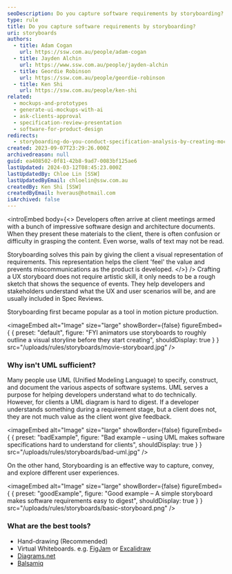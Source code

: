 ```yaml
---
seoDescription: Do you capture software requirements by storyboarding?
type: rule
title: Do you capture software requirements by storyboarding?
uri: storyboards
authors:
  - title: Adam Cogan
    url: https://ssw.com.au/people/adam-cogan
  - title: Jayden Alchin
    url: https://www.ssw.com.au/people/jayden-alchin
  - title: Geordie Robinson
    url: https://ssw.com.au/people/geordie-robinson
  - title: Ken Shi
    url: https://ssw.com.au/people/ken-shi
related:
  - mockups-and-prototypes
  - generate-ui-mockups-with-ai
  - ask-clients-approval
  - specification-review-presentation
  - software-for-product-design
redirects:
  - storyboarding-do-you-conduct-specification-analysis-by-creating-mock-ups
created: 2023-09-07T23:29:26.000Z
archivedreason: null
guid: ea408502-0f81-42b8-9ad7-0083bf125ae6
lastUpdated: 2024-03-12T08:45:23.000Z
lastUpdatedBy: Chloe Lin [SSW]
lastUpdatedByEmail: chloelin@ssw.com.au
createdBy: Ken Shi [SSW]
createdByEmail: hveraus@hotmail.com
isArchived: false
---
```


<introEmbed
  body={<>
Developers often arrive at client meetings armed with a bunch of impressive software design and architecture documents. When they present these materials to the client, there is often confusion or difficulty in grasping the content. Even worse, walls of text may not be read.

Storyboarding solves this pain by giving the client a visual representation of requirements. This representation helps the client 'feel' the value and prevents miscommunications as the product is developed.
  </>}
/>
Crafting a UX storyboard does not require artistic skill, it only needs to be a rough sketch that shows the sequence of events. They help developers and stakeholders understand what the UX and user scenarios will be, and are usually included in Spec Reviews.

Storyboarding first became popular as a tool in motion picture production.


<imageEmbed
  alt="Image"
  size="large"
  showBorder={false}
  figureEmbed={ {
    preset: "default",
    figure: "FYI animators use storyboards to roughly outline a visual storyline before they start creating",
    shouldDisplay: true
  } }
  src="/uploads/rules/storyboards/movie-storyboard.jpg"
/>

### Why isn't UML sufficient?

Many people use UML (Unified Modeling Language) to specify, construct, and document the various aspects of software systems. UML serves a purpose for helping developers understand what to do technically. However, for clients a UML diagram is hard to digest. If a developer understands something during a requirement stage, but a client does not, they are not much value as the client wont give feedback.

<imageEmbed
  alt="Image"
  size="large"
  showBorder={false}
  figureEmbed={ {
    preset: "badExample",
    figure: "Bad example – using UML makes software specifications hard to understand for clients",
    shouldDisplay: true
  } }
  src="/uploads/rules/storyboards/bad-uml.jpg"
/>

On the other hand, Storyboarding is an effective way to capture, convey, and explore different user experiences.

<imageEmbed
  alt="Image"
  size="large"
  showBorder={false}
  figureEmbed={ {
    preset: "goodExample",
    figure: "Good example – A simple storyboard makes software requirements easy to digest",
    shouldDisplay: true
  } }
  src="/uploads/rules/storyboards/basic-storyboard.png"
/>

### What are the best tools?

- Hand-drawing (Recommended)
- Virtual Whiteboards. e.g. [FigJam](https://www.figma.com/figjam/) or [Excalidraw](https://excalidraw.com)
- [Diagrams.net](https://diagrams.net)
- [Balsamiq](https://balsamiq.com)

<youtubeEmbed url="https://www.youtube.com/embed/bNh54LNUtv8" description="Video: How to create a UX storyboard (3 min)" />
